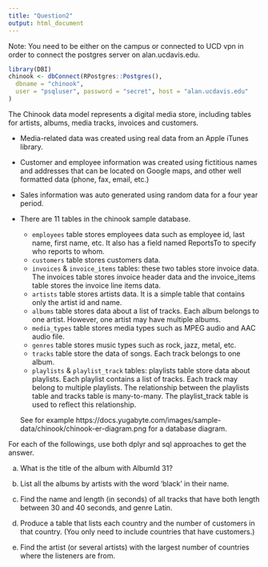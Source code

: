 ```yaml
---
title: "Question2"
output: html_document
---
```


Note: You need to be either on the campus or connected to UCD vpn in order to connect the postgres server on alan.ucdavis.edu.

```r
library(DBI)
chinook <- dbConnect(RPostgres::Postgres(),
  dbname = "chinook",
  user = "psqluser", password = "secret", host = "alan.ucdavis.edu"
)
```

The Chinook data model represents a digital media store, including tables for artists, albums, media tracks, invoices and customers.

- Media-related data was created using real data from an Apple iTunes library.
- Customer and employee information was created using fictitious names and addresses that can be located on Google maps, and other well formatted data (phone, fax, email, etc.)
- Sales information was auto generated using random data for a four year period.
- There are 11 tables in the chinook sample database.

  - `employees` table stores employees data such as employee id, last name, first name, etc. It also has a field named ReportsTo to specify who reports to whom.
  - `customers` table stores customers data.
  - `invoices` & `invoice_items` tables: these two tables store invoice data. The invoices table stores invoice header data and the invoice_items table stores the invoice line items data.
  - `artists` table stores artists data. It is a simple table that contains only the artist id and name.
  - `albums` table stores data about a list of tracks. Each album belongs to one artist. However, one artist may have multiple albums.
  - `media_types` table stores media types such as MPEG audio and AAC audio file.
  - `genres` table stores music types such as rock, jazz, metal, etc.
  - `tracks` table store the data of songs. Each track belongs to one album.
  - `playlists` & `playlist_track` tables: playlists table store data about playlists. Each playlist contains a list of tracks. Each track may belong to multiple playlists. The relationship between the playlists table and tracks table is many-to-many. The playlist_track table is used to reflect this relationship.
  
  See for example https://docs.yugabyte.com/images/sample-data/chinook/chinook-er-diagram.png for a database diagram.


For each of the followings, use both dplyr and sql approaches to get the answer.


(a) What is the title of the album with AlbumId 31?



(b) List all the albums by artists with the word ‘black’ in their name.



(c) Find the name and length (in seconds) of all tracks that have both length between 30 and 40 seconds, and genre Latin.



(d) Produce a table that lists each country and the number of customers in that country. (You only need to include countries that have customers.)



(e) Find the artist (or several artists) with the largest number of countries where the listeners are from.
